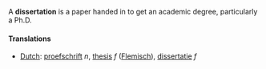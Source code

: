 A '''dissertation''' is a paper handed in to get an academic degree, particularly a Ph.D.

====Translations====

*[[Dutch]]: [[proefschrift]] ''n'', [[thesis]] ''f'' ([[Flemisch]]), [[dissertatie]] ''f''